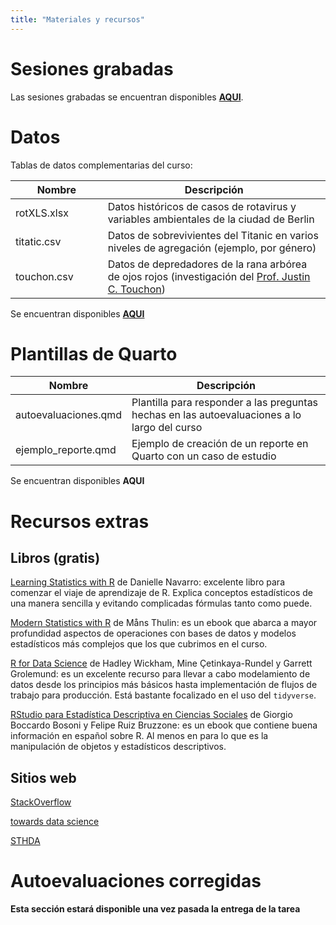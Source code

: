 ---
title: "Materiales y recursos"
---

# Sesiones grabadas

Las sesiones grabadas se encuentran disponibles [**AQUI**](https://uceedu-my.sharepoint.com/:f:/g/personal/anbeltran_uce_edu_ec/EmCl_s2D8EZEpBggXQam-acBoE-tyhH_1gFyrUesTVSWPA?e=ArXwQr){target="_blank"}.

# Datos

Tablas de datos complementarias del curso:

| Nombre      | Descripción                                                                                                                                                  |
|---------------------|---------------------------------------------------|
| rotXLS.xlsx | Datos históricos de casos de rotavirus y variables ambientales de la ciudad de Berlin                                                                        |
| titatic.csv | Datos de sobrevivientes del Titanic en varios niveles de agregación (ejemplo, por género)                                                                    |
| touchon.csv | Datos de depredadores de la rana arbórea de ojos rojos (investigación del [Prof. Justin C. Touchon](https://www.jstor.org/stable/23436298){target="_blank"}) |

Se encuentran disponibles [**AQUI**](https://drive.google.com/file/d/1hy542F5j9OsucWlr8m_R9OaX4lRdDTc1/view){target="_blank"}

# Plantillas de Quarto

| Nombre               | Descripción                                                                                  |
|---------------------|---------------------------------------------------|
| autoevaluaciones.qmd | Plantilla para responder a las preguntas hechas en las autoevaluaciones a lo largo del curso |
| ejemplo_reporte.qmd  | Ejemplo de creación de un reporte en Quarto con un caso de estudio                           |

Se encuentran disponibles **AQUI**

# Recursos extras

## Libros (gratis)

[Learning Statistics with R](https://learningstatisticswithr.com/){target="_blank"} de Danielle Navarro: excelente libro para comenzar el viaje de aprendizaje de R. Explica conceptos estadísticos de una manera sencilla y evitando complicadas fórmulas tanto como puede.

[Modern Statistics with R](https://modernstatisticswithr.com/){target="_blank"} de Måns Thulin: es un ebook que abarca a mayor profundidad aspectos de operaciones con bases de datos y modelos estadísticos más complejos que los que cubrimos en el curso.

[R for Data Science](https://r4ds.hadley.nz/){target="_blank"} de Hadley Wickham, Mine Çetinkaya-Rundel y Garrett Grolemund: es un excelente recurso para llevar a cabo modelamiento de datos desde los principios más básicos hasta implementación de flujos de trabajo para producción. Está bastante focalizado en el uso del `tidyverse`.

[RStudio para Estadística Descriptiva en Ciencias Sociales](https://bookdown.org/gboccardo/manual-ED-UCH/) de Giorgio Boccardo Bosoni y Felipe Ruiz Bruzzone: es un ebook que contiene buena información en español sobre R. Al menos en para lo que es la manipulación de objetos y estadísticos descriptivos.

## Sitios web

[StackOverflow](https://stackoverflow.com/){target="_blank"}

[towards data science](https://towardsdatascience.com/){target="_blank"}

[STHDA](http://www.sthda.com/english/){target="_blank"}

# Autoevaluaciones corregidas

**Esta sección estará disponible una vez pasada la entrega de la tarea**
